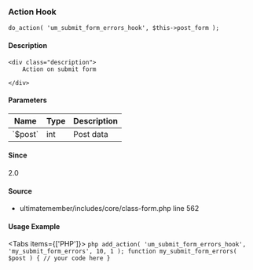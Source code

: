 
<UMBreadCrumb type="action"/>

### Action Hook    
    
```
do_action( 'um_submit_form_errors_hook', $this->post_form );
```

#### Description
    <div class="description">
        Action on submit form
 
    </div>

#### Parameters
            
<table className="table-auto mt-2 border dark:border-gray-500 p-5 text-sm text-left">
<thead>
<tr>
<th  className="px-3">Name</th>
<th  className="px-3">Type</th>
<th  className="px-3">Description</th>
</tr>
</thead>
<tbody>
               <tr >
               <td className="px-3 py-2">`$post`</td>
               <td className="px-3 py-2">int</td>
               <td className="px-3 py-2 text-sm">Post data</td>
               </tr>
</tbody>
</table>

#### Since
<div class="description">
2.0
</div>

#### Source
  - <Link href="https://github.com/ultimatemember/ultimatemember/tree/2.5.0/includes/core/class-form.php#L562">ultimatemember/includes/core/class-form.php</Link> <Link href="https://github.com/ultimatemember/ultimatemember/tree/2.5.0/includes/core/class-form.php#L562">line 562</Link>



#### Usage Example

<Tabs items={['PHP']}>
    <Tab>
    ```php
    add_action( 'um_submit_form_errors_hook', 'my_submit_form_errors', 10, 1 );
 function my_submit_form_errors( $post ) {
     // your code here
 }
    ```
    </Tab>
</Tabs>